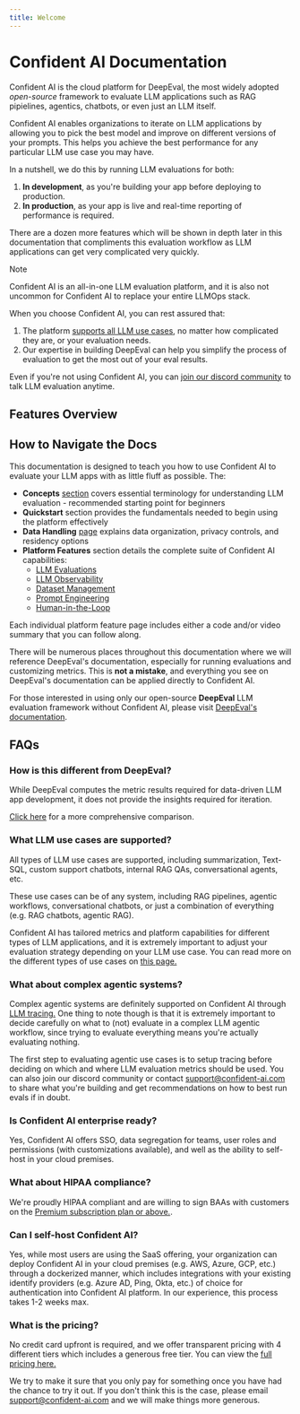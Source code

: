 ```yaml
---
title: Welcome
---
```



# Confident AI Documentation

Confident AI is the cloud platform for DeepEval, the most widely adopted _open-source_ framework to evaluate LLM applications such as RAG pipielines, agentics, chatbots, or even just an LLM itself.

Confident AI enables organizations to iterate on LLM applications by allowing you to pick the best model and improve on different versions of your prompts. This helps you achieve the best performance for any particular LLM use case you may have.

In a nutshell, we do this by running LLM evaluations for both:

1. **In development**, as you're building your app before deploying to production.
2. **In production**, as your app is live and real-time reporting of performance is required.

There are a dozen more features which will be shown in depth later in this documentation that compliments this evaluation workflow as LLM applications can get very complicated very quickly.

> [!NOTE]
>
> Confident AI is an all-in-one LLM evaluation platform, and it is also not uncommon for Confident AI to replace your entire LLMOps stack.

When you choose Confident AI, you can rest assured that:

1. The platform [supports all LLM use cases](/llm-use-cases), no matter how complicated they are, or your evaluation needs.
2. Our expertise in building DeepEval can help you simplify the process of evaluation to get the most out of your eval results.

Even if you're not using Confident AI, you can [join our discord community](https://discord.com/invite/a3K9c8GRGt) to talk LLM evaluation anytime.

## Features Overview

<Cards>
  <Cards.Card arrow title="LLM Evaluation" href="/llm-evaluation/overview" />
  <Cards.Card
    arrow
    title="LLM Observability"
    href="/llm-observability/overview"
  />
  <Cards.Card arrow title="Prompt Studio" href="/prompt-studio/overview" />
  <Cards.Card arrow title="Dataset Editor" href="/dataset-editor/overview" />
  <Cards.Card
    arrow
    title="Human-in-the-Loop"
    href="/human-in-the-loop/overview"
  />
  <Cards.Card arrow title="Red Teaming" href="/llm-red-teaming" />
</Cards>

## How to Navigate the Docs

This documentation is designed to teach you how to use Confident AI to evaluate your LLM apps with as little fluff as possible. The:

- **Concepts** [section](/concepts/test-cases) covers essential terminology for understanding LLM evaluation - recommended starting point for beginners
- **Quickstart** section provides the fundamentals needed to begin using the platform effectively
- **Data Handling** [page](/data-handling) explains data organization, privacy controls, and residency options
- **Platform Features** section details the complete suite of Confident AI capabilities:
  - [LLM Evaluations](/llm-evaluation/overview)
  - [LLM Observability](/llm-observability/overview)
  - [Dataset Management](/dataset-editor/overview)
  - [Prompt Engineering](/prompt-studio/overview)
  - [Human-in-the-Loop](/human-in-the-loop/overview)

<Callout>
  Each individual platform feature page includes either a code and/or video
  summary that you can follow along.
</Callout>

There will be numerous places throughout this documentation where we will reference DeepEval's documentation, especially for running evaluations and customizing metrics. This is **not a mistake**, and everything you see on DeepEval's documentation can be applied directly to Confident AI.

For those interested in using only our open-source **DeepEval** LLM evaluation framework without Confident AI, please visit [DeepEval's documentation](https://deepeval.com).

## FAQs

### How is this different from DeepEval?

While DeepEval computes the metric results required for data-driven LLM app development, it does not provide the insights required for iteration.

[Click here](/why-confident-ai#deepeval-vs-confident-ai) for a more comprehensive comparison.

### What LLM use cases are supported?

All types of LLM use cases are supported, including summarization, Text-SQL, custom support chatbots, internal RAG QAs, conversational agents, etc.

These use cases can be of any system, including RAG pipelines, agentic workflows, conversational chatbots, or just a combination of everything (e.g. RAG chatbots, agentic RAG).

Confident AI has tailored metrics and platform capabilities for different types of LLM applications, and it is extremely important to adjust your evaluation strategy depending on your LLM use case. You can read more on the different types of use cases on [this page.](/llm-use-cases)

### What about complex agentic systems?

Complex agentic systems are definitely supported on Confident AI through [LLM tracing.](/llm-observability/llm-tracing) One thing to note though is that it is extremely important to decide carefully on what to (not) evaluate in a complex LLM agentic workflow, since trying to evaluate everything means you're actually evaluating nothing.

The first step to evaluating agentic use cases is to setup tracing before deciding on which and where LLM evaluation metrics should be used. You can also join our discord community or contact support@confident-ai.com to share what you're building and get recommendations on how to best run evals if in doubt.

### Is Confident AI enterprise ready?

Yes, Confident AI offers SSO, data segregation for teams, user roles and permissions (with customizations available), and well as the ability to self-host in your cloud premises.

### What about HIPAA compliance?

We're proudly HIPAA compliant and are willing to sign BAAs with customers on the [Premium subscription plan or above.](https://confident-ai.com/pricing).

### Can I self-host Confident AI?

Yes, while most users are using the SaaS offering, your organization can deploy Confident AI in your cloud premises (e.g. AWS, Azure, GCP, etc.) through a dockerized manner, which includes integrations with your existing identify providers (e.g. Azure AD, Ping, Okta, etc.) of choice for authentication into Confident AI platform. In our experience, this process takes 1-2 weeks max.

### What is the pricing?

No credit card upfront is required, and we offer transparent pricing with 4 different tiers which includes a generous free tier. You can view the [full pricing here.](https://confident-ai.com/pricing)

We try to make it sure that you only pay for something once you have had the chance to try it out. If you don't think this is the case, please email support@confident-ai.com and we will make things more generous.

